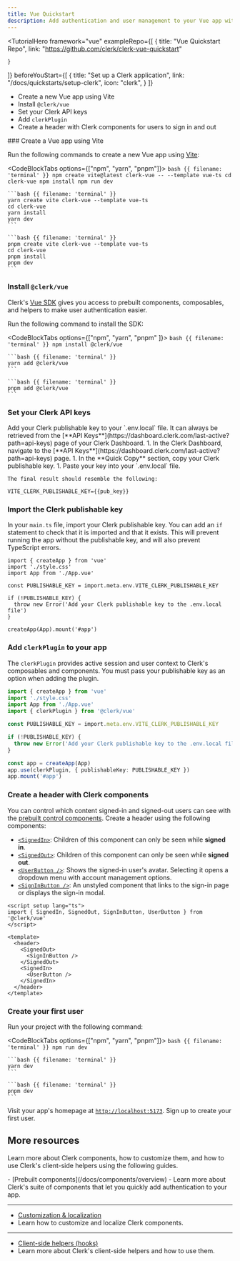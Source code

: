 ```yaml
---
title: Vue Quickstart
description: Add authentication and user management to your Vue app with Clerk.
---
```


<TutorialHero
  framework="vue"
  exampleRepo={[
    {
      title: "Vue Quickstart Repo",
      link: "https://github.com/clerk/clerk-vue-quickstart"

    }
  ]}
  beforeYouStart={[
    {
      title: "Set up a Clerk application",
      link: "/docs/quickstarts/setup-clerk",
      icon: "clerk",
    }
  ]}
>
  - Create a new Vue app using Vite
  - Install `@clerk/vue`
  - Set your Clerk API keys
  - Add `clerkPlugin`
  - Create a header with Clerk components for users to sign in and out
</TutorialHero>

<Steps>
  ### Create a Vue app using Vite

  Run the following commands to create a new Vue app using [Vite](https://vitejs.dev/guide/#scaffolding-your-first-vite-project):

  <CodeBlockTabs options={["npm", "yarn", "pnpm"]}>
    ```bash {{ filename: 'terminal' }}
    npm create vite@latest clerk-vue -- --template vue-ts
    cd clerk-vue
    npm install
    npm run dev
    ```

    ```bash {{ filename: 'terminal' }}
    yarn create vite clerk-vue --template vue-ts
    cd clerk-vue
    yarn install
    yarn dev
    ```

    ```bash {{ filename: 'terminal' }}
    pnpm create vite clerk-vue --template vue-ts
    cd clerk-vue
    pnpm install
    pnpm dev
    ```
  </CodeBlockTabs>

  ### Install `@clerk/vue`

  Clerk's [Vue SDK](/docs/references/vue/overview) gives you access to prebuilt components, composables, and helpers to make user authentication easier.

  Run the following command to install the SDK:

  <CodeBlockTabs options={["npm", "yarn",  "pnpm" ]}>
    ```bash {{ filename: 'terminal' }}
    npm install @clerk/vue
    ```

    ```bash {{ filename: 'terminal' }}
    yarn add @clerk/vue
    ```

    ```bash {{ filename: 'terminal' }}
    pnpm add @clerk/vue
    ```
  </CodeBlockTabs>

  ### Set your Clerk API keys

  <SignedIn>
    Add your Clerk publishable key to your `.env.local` file. It can always be retrieved from the [**API Keys**](https://dashboard.clerk.com/last-active?path=api-keys) page of your Clerk Dashboard.
  </SignedIn>

  <SignedOut>
    1. In the Clerk Dashboard, navigate to the [**API Keys**](https://dashboard.clerk.com/last-active?path=api-keys) page.
    1. In the **Quick Copy** section, copy your Clerk publishable key.
    1. Paste your key into your `.env.local` file.

    The final result should resemble the following:
  </SignedOut>

  ```env {{ filename: '.env.local' }}
  VITE_CLERK_PUBLISHABLE_KEY={{pub_key}}
  ```

  ### Import the Clerk publishable key

  In your `main.ts` file, import your Clerk publishable key. You can add an `if` statement to check that it is imported and that it exists. This will prevent running the app without the publishable key, and will also prevent TypeScript errors.

  ```tsx {{ filename: 'src/main.ts', mark: [5, [7, 9]] }}
  import { createApp } from 'vue'
  import './style.css'
  import App from './App.vue'

  const PUBLISHABLE_KEY = import.meta.env.VITE_CLERK_PUBLISHABLE_KEY

  if (!PUBLISHABLE_KEY) {
    throw new Error('Add your Clerk publishable key to the .env.local file')
  }

  createApp(App).mount('#app')
  ```

  ### Add `clerkPlugin` to your app

  The `clerkPlugin` provides active session and user context to Clerk's composables and components. You must pass your publishable key as an option when adding the plugin.

  ```ts {{ filename: 'src/main.tsx', mark: [4, [12, 14]] }}
  import { createApp } from 'vue'
  import './style.css'
  import App from './App.vue'
  import { clerkPlugin } from '@clerk/vue'

  const PUBLISHABLE_KEY = import.meta.env.VITE_CLERK_PUBLISHABLE_KEY

  if (!PUBLISHABLE_KEY) {
    throw new Error('Add your Clerk publishable key to the .env.local file')
  }

  const app = createApp(App)
  app.use(clerkPlugin, { publishableKey: PUBLISHABLE_KEY })
  app.mount('#app')
  ```

  ### Create a header with Clerk components

  You can control which content signed-in and signed-out users can see with the [prebuilt control components](/docs/components/overview#what-are-control-components). Create a header using the following components:

  - [`<SignedIn>`](/docs/components/control/signed-in): Children of this component can only be seen while **signed in**.
  - [`<SignedOut>`](/docs/components/control/signed-out): Children of this component can only be seen while **signed out**.
  - [`<UserButton />`](/docs/components/user/user-button): Shows the signed-in user's avatar. Selecting it opens a dropdown menu with account management options.
  - [`<SignInButton />`](/docs/components/unstyled/sign-in-button): An unstyled component that links to the sign-in page or displays the sign-in modal.

  ```vue {{ filename: 'src/App.vue', mark: [2, [7, 12]] }}
  <script setup lang="ts">
  import { SignedIn, SignedOut, SignInButton, UserButton } from '@clerk/vue'
  </script>

  <template>
    <header>
      <SignedOut>
        <SignInButton />
      </SignedOut>
      <SignedIn>
        <UserButton />
      </SignedIn>
    </header>
  </template>
  ```

  ### Create your first user

  Run your project with the following command:

  <CodeBlockTabs options={["npm", "yarn", "pnpm"]}>
    ```bash {{ filename: 'terminal' }}
    npm run dev
    ```

    ```bash {{ filename: 'terminal' }}
    yarn dev
    ```

    ```bash {{ filename: 'terminal' }}
    pnpm dev
    ```
  </CodeBlockTabs>

  Visit your app's homepage at [`http://localhost:5173`](http://localhost:5173). Sign up to create your first user.
</Steps>

## More resources

Learn more about Clerk components, how to customize them, and how to use Clerk's client-side helpers using the following guides.

<Cards>
  - [Prebuilt components](/docs/components/overview)
  - Learn more about Clerk's suite of components that let you quickly add authentication to your app.

  ---

  - [Customization & localization](/docs/customization/overview)
  - Learn how to customize and localize Clerk components.

  ---

  - [Client-side helpers (hooks)](/docs/references/react/use-user)
  - Learn more about Clerk's client-side helpers and how to use them.
</Cards>
